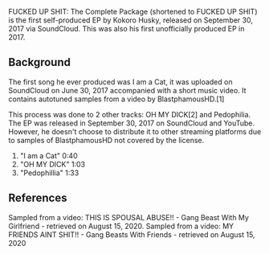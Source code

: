 FUCKED UP SHIT: The Complete Package (shortened to FUCKED UP SHIT) is the first self-produced EP by Kokoro Husky, released on September 30, 2017 via SoundCloud. This was also his first unofficially produced EP in 2017.

## Background

The first song he ever produced was I am a Cat, it was uploaded on SoundCloud on June 30, 2017 accompanied with a short music video. It contains autotuned samples from a video by BlastphamousHD.[1]

This process was done to 2 other tracks: OH MY DICK[2] and Pedophilia. The EP was released in September 30, 2017 on SoundCloud and YouTube. However, he doesn't choose to distribute it to other streaming platforms due to samples of BlastphamousHD not covered by the license.

1. 	"I am a Cat" 	0:40
2. 	"OH MY DICK" 	1:03
3. 	"Pedophillia" 	1:33 

## References

Sampled from a video: THIS IS SPOUSAL ABUSE!! - Gang Beast With My Girlfriend - retrieved on August 15, 2020.
Sampled from a video: MY FRIENDS AINT SHIT!! - Gang Beasts With Friends - retrieved on August 15, 2020